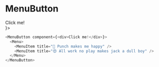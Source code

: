 
<Meta title="Buttons/MenuButton" />

# MenuButton

<div className="example">
  <style jsx>{`
    .example {
      width: 500px;
      height: 500px;
    }
  `}</style>
  <MenuButton component={<div>Click me!</div>}>
    <Menu>
      <MenuItem title="👊 Punch makes me happy" />
      <MenuItem title="😍 All work no play makes jack a dull boy" />
    </Menu>
  </MenuButton>
</div>

```javascript
<MenuButton component={<div>Click me!</div>}>
  <Menu>
    <MenuItem title="👊 Punch makes me happy" />
    <MenuItem title="😍 All work no play makes jack a dull boy" />
  </Menu>
</MenuButton>
```
